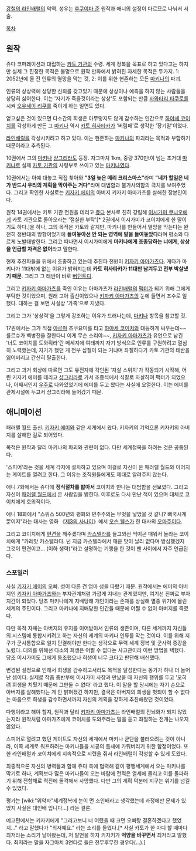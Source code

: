 [[강철의 라인배럴]]의 악역. 성우는 [[후쿠야마 준]]
원작과 애니의 설정이 다르므로 나눠서 서술.

[[목차]]

== 원작 ==
쥬다 코퍼레이션과 대립하는 [[카토 기관]]의 수령. 세계 정복을 목표로 하고 있다고는 하지만 실제 그 진정한 목적은 불명으로 원작 만화에서 밝혀진 자세한 목적은 두가지. 1: 2052년에 올 전 인류의 멸망을 막는 것, 2: 이를 위한 현존하는 모든 [[마키나]]의 파괴.

인류의 상상력에 상당한 신뢰를 갖고있기 때문에 상상이나 예측을 하지 않는 사람들을 상당히 싫어한다. 이는 '자기가 죽을것이라는 상상'도 포함되는 만큼 [[사와타리 타쿠로]]를 시켜 [[오우세이 리쿠]]를 죽이게 하는 일면도 있다.

얻고싶은 것이 있으면 다소간의 희생은 아무렇지도 않게 감수하는 인간으로 [[하야세 코이치]]를 각성하게 만든 그 [[마키나]] 역시 [[카토 히사타카]]가 '버림패'로 생각한 '장기말'이었다. 

[[라인배럴]]을 각성시키려고 하고 있다. 이는 현존하는 [[마키나]]의 파괴라는 목적과 부합하기 때문이라고 추측된다.

10권에서 그의 [[마키나]] [[샹그리라]]도 등장. 자그마치 1km, 중량 370만t이 넘는 초거대 [[마키나]]로 실제 [[카토 기관]]의 사령부로 쓰이고 있는 [[마키나]]였다. 

10권에서는 아예 대놓고 직접 찾아와 '''"3일 늦은 메리 크리스마스"'''라며 '''"네가 할일은 네가 반드시 우리의 계획을 막아주는 거다"'''라며 대범함과 불가사의함의 극치를 보여주었다. 그리고 확인한 사실로는 [[키자키 에미]]의 아버지 키자키 아마가츠를 살해한 장본인이다.

원작 14권에서는 카토 기관 전원을 데리고 [[쥬다]] 본사로 친히 강림해 [[이시가미 쿠니오]]에게 카토 기관으로 돌아오라는 '절실한 부탁'[* 2권에서 이시가미가 코이치에게 한 말이기도 하다.]을 하나, 그의 목적은 카토와 같지만, 마키나를 만들어서 멸망을 막는다는 완전히 정반대의 방향이었기에 '''들여놓아선 안 되는 영역에 발을 들여놓았다'''라며 평소와 다르게 노발대발한다. 그리고 떠나면서 이시가미에게 '''마키나에게 조종당하는 너에게, 상상을 언급할 자격은 없어'''라고 말한다.

현재 추진파들을 뒤에서 조종하고 있는데 추진파 전원이 [[키자키 아마가츠]]다. 게다가 마키나가 11대밖에 없는 이유가 밝혀지는데 '''카토 히사타카가 11대만 남겨두고 전부 박살냈기 때문'''. 그리고 그 태반이 바로 [[버던트]]다.

그리고 [[키자키 아마가츠]]를 죽인 이유는 아마가츠가 [[라인배럴]]의 [[팩터]]가 되기 위해 그에게 부탁한 것이었으며, 원래 고아 출신이었으나 [[키자키 아마가츠]]의 눈에 들면서 조수로 일했다. 대하는 걸 보면 사실상 '가족'으로 지냈다.

그리고 그가 '상상력'을 그렇게 강조하는 이유가 드러나는데, [[마키나]] 항목을 참고할 것.

17권에서는 그가 직접 [[아르마]] 츠쿠요미를 타고 [[하야세 코이치]]와 대등하게 싸우는데~~를르슈가 백병전을 잘한다니 이게 무슨 소리야~~, [[키자키 아마가츠]]가 유언으로 남긴 '너도 코이치를 도와줘라'란 메세지에 여태까지 자기 방식으로 인류를 구원하려고 열심히 노력했는데, 자기가 했던 게 전부 삽질이 되는 거냐며 좌절하다가 카토 기관의 태반을 잃어버리고 간신히 탈출한다.

그리고 과거 회상에 따르면 그도 유전자에 각인된 '자살 스위치'가 작동되기 시작해, 어린 키자키 에미를 데리고 [[샹그리라]]로 가서 조종석에서 식칼로 자살하여 팩터가 되었으나, 어째서인지 [[우주]]로 나와있었기에 에미를 두고 왔다는 사실에 오열한다. 이는 에미를 관제시설에 두고서 샹그리라에 들어갔기 때문.

== 애니메이션 ==
패러랠 월드 출신. [[키자키 에미]]와 같은 세계에서 왔다. 키자키의 기억으론 키자키의 아버지를 살해한 걸로 되어있다.

목적은 원작과 달리 마키나의 파괴와 관련이 없다. 다만 세계정복을 하려는 것은 공통된다.

'스피어'라는 것을 세계 각지에 설치하고 있으며 이걸로 자신이 온 패러랠 월드와 이어지는 게이트를 열려고 한다. 그 이유는 조직원들에게도 제대로 알려주지 않는다.

애니 7화에서는  쥬다에 '''정식절차를 밟아서''' 코이치와 만나는 대범함을 선보였다. 그리고 자신이 [[패러렐 월드]]에서 온 사람임을 밝힌다. 이후로도 다시 만난 적이 있으며 대체로 코이치에게 호의적이다.

애니 18화에서 "스위스 500년의 평화와 민주주의는 무엇을 낳았을 것 같나? 뻐꾹시계 뿐이지"라는 대사는 영화 《[[제3의 사나이]]》에서 [[오슨 웰스]]가 한 대사의 [[오마주]]이다.

그리고 코이치에게 [[편견]]을 깨주겠다며 [[카스텔라]]를 들고와선 먹이곤 매워서 놀라는 코이치에게 "카레맛 카스텔라다. 넌 지금 카스텔라에서 매운 맛이 날리 없다며 방심했겠지 그것이 편견이고... (이하 생략)"라고 설명하는 기행을 한 것이 팬 사이에서 자주 언급된다.

=== 스포일러 ===
사실 [[키자키 에미]]의 오빠. 성이 다른 건 엄마 성을 따랐기 때문. 원작에서는 에미의 아버지인 [[키자키 아마가츠]]와는 부자관계처럼 가깝게 지내는 관계였지만, 여기선 진짜로 부자지간이 되었다. 당초 마키나에게 지배당해 개인이라는 존재를 상실해 멸종 위기에 몰린 세계의 주민이다. 그리고 마키나에 지배당한 인간들 때문에 어쩔 수 없이 아버지를 죽였다.

다만 목적 자체는 아버지의 유지를 이어받아서 인류의 생존이며, 다른 세계까지 자신들의 시스템에 통합시키려고 하는 자신의 세계의 마키나 인류를 막는 것이다. 이를 위해 지구가 군사통합으로 일치 단결해야만 한다는 생각으로 무력 세계 정복 및 군사력 증강을 노렸다. 대의를 위해선 다소의 희생은 어쩔 수 없다는 사고관이라 이런 방법을 택했다. 당초 이시가미도 그에게 동조했으나 희생이 너무 크다고 판단해 배신했다.

변경된 설정으로 인해서 희생을 감수하고서라도 목적을 달성한다는 동기가 하나 더 늘어난 셈이다. 실제로 작품 중반부에 이시가미 사장과 만났을 때 자신의 행위를 두고 '오히려 희생을 치뤘기 때문에 그만둘 수 없다' 라고 했다. 이 말을 할 당시에는 자기 손으로 아버지를 살해했다는 게 안 밝혀졌긴 하지만, 결국은 아버지의 희생을 헛되이 할 수 없다는 마음으로 희생을 감수하면서까지 자신의 계획을 강하게 추친해왔던 것이었다.

다행이라고 해야 할지, 원작과 달리 [[키자키 아마가츠]]는 라인배럴의 전뇌화가 되지 않았는지라 원작처럼 아마가츠에게 코이치를 도와주라는 말을 듣고 좌절하는 전개는 나오지 않았다.

스피어로 열려고 했던 게이트도 자신의 세계에서 마키나 군단을 불러오려는 것이 아니라, 이쪽 세계로 워프하려는 마키나들을 시공의 틈새에 가둬버리기 위한 함정이었다. 또한 라인배럴과 코이치에게 지속적으로 시련을 줘서 라인배럴이 각성할 수 있게 도왔다.

최종적으론 자신의 병력들과 함께 쥬다 측에 협력해 같이 평행세계에서 오는 마키나를 막기로 하나, 계획보다 많은 마키나들이 오는 바람에 전력은 열세에 몰리고 이를 돌파하기 위해 전함채로 적진에 돌격해서 사망했다. 다만 그의 계획 덕분에 지구는 위기를 넘길 수 있었다.

평가는 [wiki:"위악자"세계정복에 눈이 먼 소인배라고 생각했는데 과정에만 문제가 있었지 사실은 대인배 입니다...] 라는 결론.

예고편에서는 키자키에게 "그러고보니 너 어렸을 때 크면 오빠랑 결혼하겠다고 했었지..." 라고 말했다가 "최저예요." 라는 소리를 들었다.[* 사실 카토가 한 마디 할 때마다 최저라는 소리가 날아왔는데, 저 발언을 하자 키자키가 '''억양을 바꾸면서''' 최저라고 말했다. 최저라는 말을 자그마치 3연타로 들은 전무후무한 경우다(...).]
